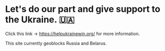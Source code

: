 # Let's do our part and give support to the Ukraine. 🇺🇦

Click this link → <a href="https://helpukrainewin.org/">https://helpukrainewin.org/</a> for more information.

This site currently geoblocks Russia and Belarus.
